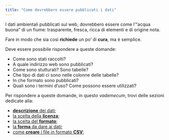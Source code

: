 ```yaml
---
title: "Come dovrebbero essere pubblicati i dati"
---
```


I dati ambientali pubblicati sul web, dovrebbero essere come l'"acqua buona" di un fiume: trasparente, fresca, ricca di elementi e di origine nota.

Fare in modo che sia così **richiede** un po' di **cura**, ma è semplice.

Deve essere possibile rispondere a queste domande:

  - Come sono stati raccolti?
  - A quale indirizzo web sono pubblicati?
  - Come sono stutturati? Sono tabelle?
  - Che tipo di dati ci sono nelle colonne delle tabelle?
  - In che formato sono pubblicati?
  - Quali sono i termini d'uso? Come possono essere utilizzati?

Per rispondere a queste domande, in questo *vademecum*, trovi delle sezioni dedicate alla:

- [**descrizione** dei dati](descrivere.qmd);
- [la scelta della **licenza**](licenza.qmd);
- [la scelta del **formato**](formati.qmd);
- [la **forma** da dare ai dati](forma.qmd);
- [come **creare** i file in formato **CSV**](creare-csv.qmd);
